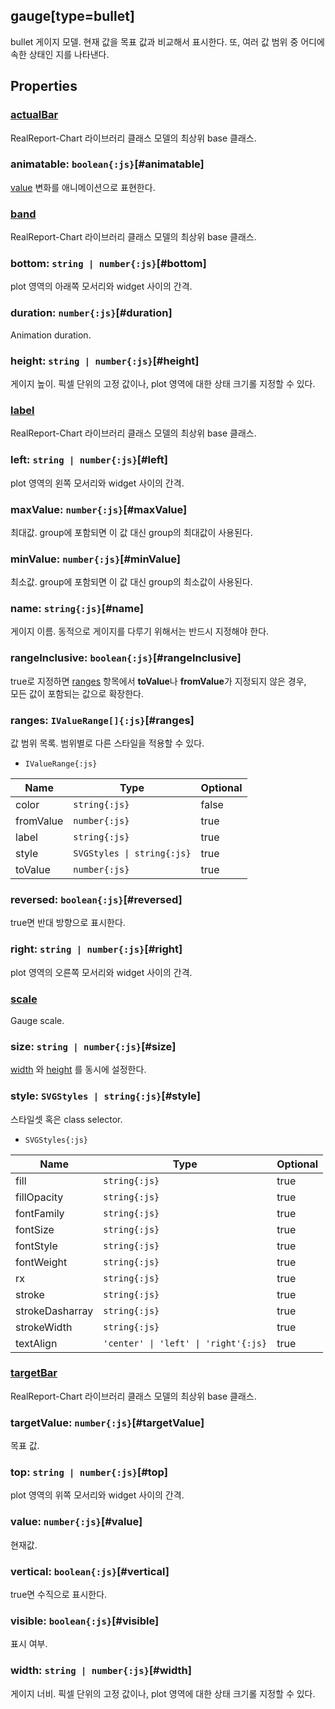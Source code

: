 ## gauge[type=bullet]
bullet 게이지 모델.
현재 값을 목표 값과 비교해서 표시한다.
또, 여러 값 범위 중 어디에 속한 상태인 지를 나타낸다.
## Properties

### [actualBar](./bullet/actualBar)
RealReport-Chart 라이브러리 클래스 모델의 최상위 base 클래스.  

### animatable: `boolean{:js}`[#animatable]
[value](#value)  변화를 애니메이션으로 표현한다.  
<DefaultValue value="true" contents=""></DefaultValue>
### [band](./bullet/band)
RealReport-Chart 라이브러리 클래스 모델의 최상위 base 클래스.  

### bottom: `string | number{:js}`[#bottom]
plot 영역의 아래쪽 모서리와 widget 사이의 간격.  

### duration: `number{:js}`[#duration]
Animation duration.  
<DefaultValue value="500" contents=""></DefaultValue>
### height: `string | number{:js}`[#height]
게이지 높이.
픽셀 단위의 고정 값이나, plot 영역에 대한 상태 크기롤 지정할 수 있다.  

### [label](./bullet/label)
RealReport-Chart 라이브러리 클래스 모델의 최상위 base 클래스.  

### left: `string | number{:js}`[#left]
plot 영역의 왼쪽 모서리와 widget 사이의 간격.  

### maxValue: `number{:js}`[#maxValue]
최대값.
group에 포함되면 이 값 대신 group의 최대값이 사용된다.  
<DefaultValue value="100" contents=""></DefaultValue>
### minValue: `number{:js}`[#minValue]
최소값.
group에 포함되면 이 값 대신 group의 최소값이 사용된다.  
<DefaultValue value="0" contents=""></DefaultValue>
### name: `string{:js}`[#name]
게이지 이름.
동적으로 게이지를 다루기 위해서는 반드시 지정해야 한다.  

### rangeInclusive: `boolean{:js}`[#rangeInclusive]
true로 지정하면  [ranges](#ranges)  항목에서  **toValue**나 **fromValue**가 지정되지 않은 경우,  
모든 값이 포함되는 값으로 확장한다.  
<DefaultValue value="true" contents=""></DefaultValue>
### ranges: `IValueRange[]{:js}`[#ranges]
값 범위 목록.
범위별로 다른 스타일을 적용할 수 있다.  
- `IValueRange{:js}` 

| Name | Type | Optional |  
| ----- | ----- | ----- |  
| color | `string{:js}` | false |  
| fromValue | `number{:js}` | true |  
| label | `string{:js}` | true |  
| style | `SVGStyles \| string{:js}` | true |  
| toValue | `number{:js}` | true |
### reversed: `boolean{:js}`[#reversed]
true면 반대 방향으로 표시한다.  
<DefaultValue value="false" contents=""></DefaultValue>
### right: `string | number{:js}`[#right]
plot 영역의 오른쪽 모서리와 widget 사이의 간격.  

### [scale](./bullet/scale)
Gauge scale.  

### size: `string | number{:js}`[#size]
[width](#width) 와  [height](#height) 를 동시에 설정한다.  

### style: `SVGStyles | string{:js}`[#style]
스타일셋 혹은 class selector.  
- `SVGStyles{:js}` 

| Name | Type | Optional |  
| ----- | ----- | ----- |  
| fill | `string{:js}` | true |  
| fillOpacity | `string{:js}` | true |  
| fontFamily | `string{:js}` | true |  
| fontSize | `string{:js}` | true |  
| fontStyle | `string{:js}` | true |  
| fontWeight | `string{:js}` | true |  
| rx | `string{:js}` | true |  
| stroke | `string{:js}` | true |  
| strokeDasharray | `string{:js}` | true |  
| strokeWidth | `string{:js}` | true |  
| textAlign | `'center' \| 'left' \| 'right'{:js}` | true |
### [targetBar](./bullet/targetBar)
RealReport-Chart 라이브러리 클래스 모델의 최상위 base 클래스.  

### targetValue: `number{:js}`[#targetValue]
목표 값.  

### top: `string | number{:js}`[#top]
plot 영역의 위쪽 모서리와 widget 사이의 간격.  

### value: `number{:js}`[#value]
현재값.  
<DefaultValue value="0" contents=""></DefaultValue>
### vertical: `boolean{:js}`[#vertical]
true면 수직으로 표시한다.  

### visible: `boolean{:js}`[#visible]
표시 여부.  
<DefaultValue value="true" contents=""></DefaultValue>
### width: `string | number{:js}`[#width]
게이지 너비.
픽셀 단위의 고정 값이나, plot 영역에 대한 상태 크기롤 지정할 수 있다.  
